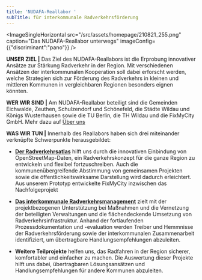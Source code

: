 ```yaml
---
title: 'NUDAFA-Reallabor '
subTitle: für interkommunale Radverkehrsförderung
---
```

<ImageSingleHorizontal src="/src/assets/homepage/210821_255.png" caption="Das NUDAFA-Reallabor unterwegs" imageConfig={{"discriminant":"pano"}} />

**UNSER ZIEL |** Das Ziel des NUDAFA-Reallabors ist die Erprobung innovativer Ansätze zur Stärkung Radverkehr in der Region. Mit verschiedenen Ansätzen der interkommunalen Kooperation soll dabei erforscht werden, welche Strategien sich zur Förderung des Radverkehrs in kleinen und mittleren Kommunen in vergleichbaren Regionen besonders eignen könnten.&#x20;

**WER WIR SIND |** Am NUDAFA-Reallabor beteiligt sind die Gemeinden Eichwalde, Zeuthen, Schulzendorf und Schönefeld, die Städte Wildau und Königs Wusterhausen sowie die TU Berlin, die TH Wildau und die FixMyCity GmbH. Mehr dazu auf [Über uns](https://next.nudafa.de/ueber-uns/)

**WAS WIR TUN |** Innerhalb des Reallabors haben sich drei miteinander verknüpfte Schwerpunkte herausgebildet:

* [**Der Radverkehrsatlas**](https://next.nudafa.de/radnetz/einleitung?map=10.4%2F52.368%2F13.622) hilft uns durch die innovativen Einbindung von OpenStreetMap-Daten, ein Radverkehrskonzept für die ganze Region zu entwickeln und flexibel fortzuschreiben. Auch die kommunenübergreifende Abstimmung von gemeinsamen Projekten sowie die öffentlichkeitswirksame Darstellung wird dadurch erleichtert. Aus unserem Prototyp entwickelte FixMyCity inzwischen das Nachfolgeprojekt <TextLinkArrow href="https://radverkehrsatlas.de/" display="www.radverkehrsatlas.de" external />

* [**Das interkommunale Radverkehrsmanagement**](https://next.nudafa.de/begleitforschung/) zielt mit der projektbezogenen Unterstützung bei Maßnahmen und die Vernetzung der beteiligten Verwaltungen und die flächendeckende Umsetzung von Radverkehrsinfrastruktur. Anhand der fortlaufenden Prozessdokumentation und -evaluation werden Treiber und Hemmnisse der Radverkehrsförderung sowie der interkommunalen Zusammenarbeit identifiziert, um  übertragbare Handlungsempfehlungen abzuleiten.&#x20;

* **Weitere Teilprojekte** helfen uns, das Radfahren in der Region sicherer, komfortabler und einfacher zu machen. Die Auswertung dieser Projekte hilft uns dabei, übertragbaren Lösungsansätzen und Handlungsempfehlungen für andere Kommunen abzuleiten.

